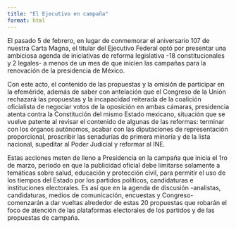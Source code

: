 ```yaml
---
title: "El Ejecutivo en campaña"
format: html
---
```


El pasado 5 de febrero, en lugar de conmemorar el aniversario 107 de nuestra Carta Magna, el titular del Ejecutivo Federal optó por presentar una ambiciosa agenda de iniciativas de reforma legislativa -18 constitucionales y 2 legales- a menos de un mes de que inicien las campañas para la renovación de la presidencia de México.

Con este acto, el contenido de las propuestas y la omisión de participar en la efeméride, además de saber con antelación que el Congreso de la Unión rechazará las propuestas y la incapacidad reiterada de la coalición oficialista de negociar votos de la oposición en ambas cámaras, presidencia atenta contra la Constitución del mismo Estado mexicano, situación que se vuelve patente al revisar el contenido de algunas de las reformas: terminar con los órganos autónomos, acabar con las diputaciones de representación proporcional, proscribir las senadurías de primera minoría y de la lista nacional, supeditar al Poder Judicial y reformar al INE.

Estas acciones meten de lleno a Presidencia en la campaña que inicia el 1ro de marzo, periodo en que la publicidad oficial debe limitarse solamente a temáticas sobre salud, educación y protección civil, para permitir el uso de los tiempos del Estado por los partidos políticos, candidaturas e instituciones electorales. Es así que en la agenda de discusión -analistas, candidaturas, medios de comunicación, encuestas y Congreso- comenzarán a dar vueltas alrededor de estas 20 propuestas que robarán el foco de atención de las plataformas electorales de los partidos y de las propuestas de campaña.

